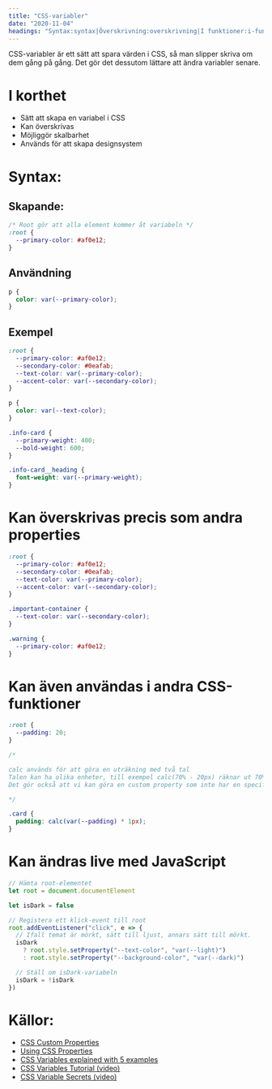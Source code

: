 ```yaml
---
title: "CSS-variabler"
date: "2020-11-04"
headings: "Syntax:syntax|Överskrivning:overskrivning|I funktioner:i-funktioner|Ändra med JS:andra-med-javascript|Källor:kallor"
---
```


CSS-variabler är ett sätt att spara värden i CSS, så man slipper skriva om dem gång på gång. Det gör det dessutom lättare att ändra variabler senare.

# I korthet

- Sätt att skapa en variabel i CSS
- Kan överskrivas
- Möjliggör skalbarhet
- Används för att skapa designsystem

<span id="syntax"></span>

# Syntax:

## Skapande:

```css
/* Root gör att alla element kommer åt variabeln */
:root {
  --primary-color: #af0e12;
}
```

## Användning

```css
p {
  color: var(--primary-color);
}
```

## Exempel

```css
:root {
  --primary-color: #af0e12;
  --secondary-color: #0eafab;
  --text-color: var(--primary-color);
  --accent-color: var(--secondary-color);
}

p {
  color: var(--text-color);
}

.info-card {
  --primary-weight: 400;
  --bold-weight: 600;
}

.info-card__heading {
  font-weight: var(--primary-weight);
}
```

<span id="overskrivning"></span>

# Kan överskrivas precis som andra properties

```css
:root {
  --primary-color: #af0e12;
  --secondary-color: #0eafab;
  --text-color: var(--primary-color);
  --accent-color: var(--secondary-color);
}

.important-container {
  --text-color: var(--secondary-color);
}

.warning {
  --primary-color: #af0e12;
}
```

<span id="i-funktioner"></span>

# Kan även användas i andra CSS-funktioner

```css
:root {
  --padding: 20;
}

/*

calc används för att göra en uträkning med två tal
Talen kan ha olika enheter, till exempel calc(70% - 20px) räknar ut 70% av totala bredden, minus 20 pixlar.
Det gör också att vi kan göra en custom property som inte har en specifik enhet, och sedan multiplicera med 1 av den enheten vi vill använda.

*/

.card {
  padding: calc(var(--padding) * 1px);
}
```

<span id="andra-med-javascript"></span>

# Kan ändras live med JavaScript

```javascript
// Hämta root-elementet
let root = document.documentElement

let isDark = false

// Registera ett klick-event till root
root.addEventListener("click", e => {
  // Ifall temat är mörkt, sätt till ljust, annars sätt till mörkt.
  isDark
    ? root.style.setProperty("--text-color", "var(--light)")
    : root.style.setProperty("--background-color", "var(--dark)")

  // Ställ om isDark-variabeln
  isDark = !isDark
})
```

<span id="kallor"></span>

# Källor:

- [CSS Custom Properties](https://developer.mozilla.org/en-US/docs/Web/CSS/--*)
- [Using CSS Properties](https://developer.mozilla.org/en-US/docs/Web/CSS/Using_CSS_custom_properties)
- [CSS Variables explained with 5 examples](https://codeburst.io/css-variables-explained-with-5-examples-84adaffaa5bd)
- [CSS Variables Tutorial (video)](https://www.youtube.com/watch?v=sQUB039MG0I)
- [CSS Variable Secrets (video)](https://www.youtube.com/watch?v=UQRSaG1hQ20)
